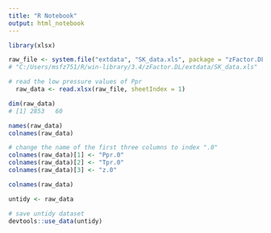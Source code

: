 ```yaml
---
title: "R Notebook"
output: html_notebook
---
```


```r
library(xlsx)

raw_file <- system.file("extdata", "SK_data.xls", package = "zFactor.DL")
# "C:/Users/msfz751/R/win-library/3.4/zFactor.DL/extdata/SK_data.xls"

# read the low pressure values of Ppr
  raw_data <- read.xlsx(raw_file, sheetIndex = 1)
```

```r
dim(raw_data)
# [1] 2853   60
```

```r
names(raw_data)
colnames(raw_data)
```

```r
# change the name of the first three columns to index ".0"
colnames(raw_data)[1] <- "Ppr.0"
colnames(raw_data)[2] <- "Tpr.0"
colnames(raw_data)[3] <- "z.0"

colnames(raw_data)

untidy <- raw_data
```

```r
# save untidy dataset
devtools::use_data(untidy) 
```

